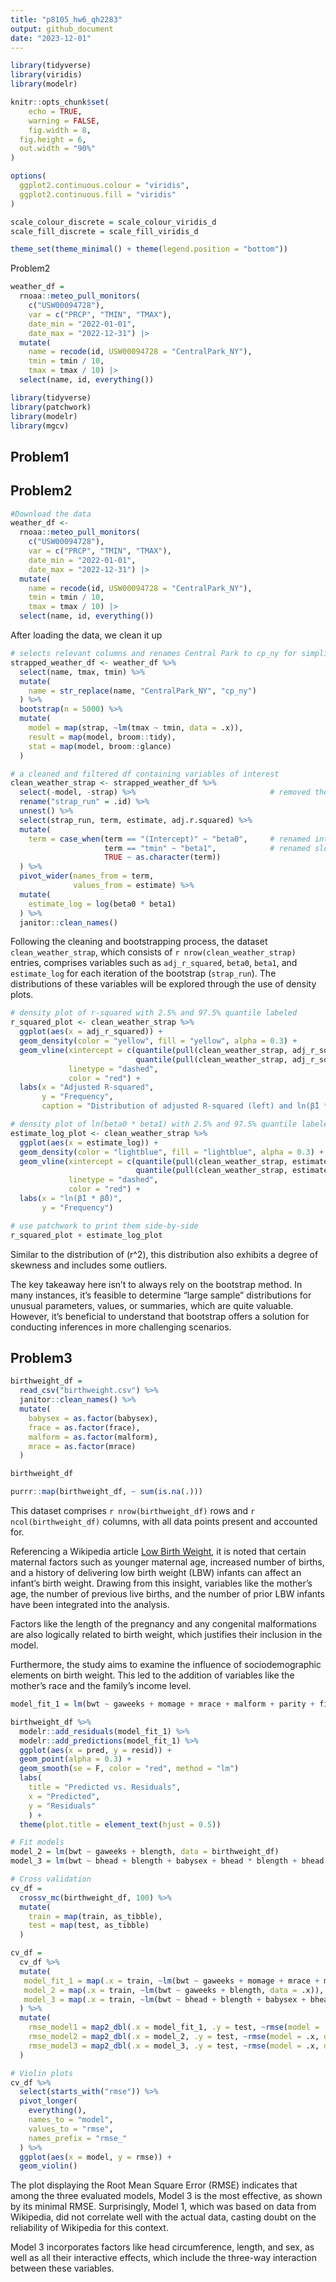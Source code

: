 ```yaml
---
title: "p8105_hw6_qh2283"
output: github_document
date: "2023-12-01"
---
```


```r
library(tidyverse)
library(viridis)
library(modelr)

knitr::opts_chunk$set(
	echo = TRUE,
	warning = FALSE,
	fig.width = 8, 
  fig.height = 6,
  out.width = "90%"
)

options(
  ggplot2.continuous.colour = "viridis",
  ggplot2.continuous.fill = "viridis"
)

scale_colour_discrete = scale_colour_viridis_d
scale_fill_discrete = scale_fill_viridis_d

theme_set(theme_minimal() + theme(legend.position = "bottom"))
```
Problem2
```r

weather_df = 
  rnoaa::meteo_pull_monitors(
    c("USW00094728"),
    var = c("PRCP", "TMIN", "TMAX"), 
    date_min = "2022-01-01",
    date_max = "2022-12-31") |>
  mutate(
    name = recode(id, USW00094728 = "CentralPark_NY"),
    tmin = tmin / 10,
    tmax = tmax / 10) |>
  select(name, id, everything())

```



```r

library(tidyverse)
library(patchwork)
library(modelr)
library(mgcv)

```


## Problem1

## Problem2

```r
#Download the data
weather_df <- 
  rnoaa::meteo_pull_monitors(
    c("USW00094728"),
    var = c("PRCP", "TMIN", "TMAX"), 
    date_min = "2022-01-01",
    date_max = "2022-12-31") |> 
  mutate(
    name = recode(id, USW00094728 = "CentralPark_NY"),
    tmin = tmin / 10,
    tmax = tmax / 10) |> 
  select(name, id, everything())

```

After loading the data, we clean it up 

```r

# selects relevant columns and renames Central Park to cp_ny for simplicity
strapped_weather_df <- weather_df %>% 
  select(name, tmax, tmin) %>% 
  mutate(
    name = str_replace(name, "CentralPark_NY", "cp_ny")
  ) %>% 
  bootstrap(n = 5000) %>%                                 
  mutate(
    model = map(strap, ~lm(tmax ~ tmin, data = .x)),     
    result = map(model, broom::tidy),                    
    stat = map(model, broom::glance)                    
  )

# a cleaned and filtered df containing variables of interest
clean_weather_strap <- strapped_weather_df %>% 
  select(-model, -strap) %>%                              # removed the original strap sample and model
  rename("strap_run" = .id) %>%                           
  unnest() %>%                                           
  select(strap_run, term, estimate, adj.r.squared) %>%   
  mutate(
    term = case_when(term == "(Intercept)" ~ "beta0",     # renamed intercept to beta0
                     term == "tmin" ~ "beta1",            # renamed slope to beta1
                     TRUE ~ as.character(term))
  ) %>% 
  pivot_wider(names_from = term,                         
              values_from = estimate) %>% 
  mutate(
    estimate_log = log(beta0 * beta1)                    
  ) %>% 
  janitor::clean_names()

```

Following the cleaning and bootstrapping process, the dataset `clean_weather_strap`, which consists of `r nrow(clean_weather_strap)` entries, comprises variables such as `adj_r_squared`, `beta0`, `beta1`, and `estimate_log` for each iteration of the bootstrap (`strap_run`). The distributions of these variables will be explored through the use of density plots.

```r

# density plot of r-squared with 2.5% and 97.5% quantile labeled
r_squared_plot <- clean_weather_strap %>% 
  ggplot(aes(x = adj_r_squared)) +
  geom_density(color = "yellow", fill = "yellow", alpha = 0.3) +
  geom_vline(xintercept = c(quantile(pull(clean_weather_strap, adj_r_squared), probs = 0.025),
                            quantile(pull(clean_weather_strap, adj_r_squared), probs = 0.975)),
             linetype = "dashed",
             color = "red") +
  labs(x = "Adjusted R-squared",
       y = "Frequency",
       caption = "Distribution of adjusted R-squared (left) and ln(β̂1 * β̂) (right)")

# density plot of ln(beta0 * beta1) with 2.5% and 97.5% quantile labeled
estimate_log_plot <- clean_weather_strap %>% 
  ggplot(aes(x = estimate_log)) +
  geom_density(color = "lightblue", fill = "lightblue", alpha = 0.3) +
  geom_vline(xintercept = c(quantile(pull(clean_weather_strap, estimate_log), probs = 0.025),
                            quantile(pull(clean_weather_strap, estimate_log), probs = 0.975)),
             linetype = "dashed",
             color = "red") +
  labs(x = "ln(β̂1 * β̂0)",
       y = "Frequency")

# use patchwork to print them side-by-side
r_squared_plot + estimate_log_plot

```

Similar to the distribution of \(r^2\), this distribution also exhibits a degree of skewness and includes some outliers.

The key takeaway here isn't to always rely on the bootstrap method. In many instances, it's feasible to determine "large sample" distributions for unusual parameters, values, or summaries, which are quite valuable. However, it's beneficial to understand that bootstrap offers a solution for conducting inferences in more challenging scenarios.





## Problem3 

```r
birthweight_df = 
  read_csv("birthweight.csv") %>% 
  janitor::clean_names() %>% 
  mutate(
    babysex = as.factor(babysex),
    frace = as.factor(frace),
    malform = as.factor(malform),
    mrace = as.factor(mrace)
  ) 

birthweight_df

purrr::map(birthweight_df, ~ sum(is.na(.)))

```
This dataset comprises `r nrow(birthweight_df)` rows and `r ncol(birthweight_df)` columns, with all data points present and accounted for.

Referencing a Wikipedia article [Low Birth Weight](https://en.wikipedia.org/wiki/Low_birth_weight), it is noted that certain maternal factors such as younger maternal age, increased number of births, and a history of delivering low birth weight (LBW) infants can affect an infant's birth weight. Drawing from this insight, variables like the mother's age, the number of previous live births, and the number of prior LBW infants have been integrated into the analysis.

Factors like the length of the pregnancy and any congenital malformations are also logically related to birth weight, which justifies their inclusion in the model.

Furthermore, the study aims to examine the influence of sociodemographic elements on birth weight. This led to the addition of variables like the mother's race and the family's income level.

```r
model_fit_1 = lm(bwt ~ gaweeks + momage + mrace + malform + parity + fincome + pnumlbw, data = birthweight_df)

birthweight_df %>% 
  modelr::add_residuals(model_fit_1) %>%
  modelr::add_predictions(model_fit_1) %>% 
  ggplot(aes(x = pred, y = resid)) + 
  geom_point(alpha = 0.3) +
  geom_smooth(se = F, color = "red", method = "lm")
  labs(
    title = "Predicted vs. Residuals",
    x = "Predicted",
    y = "Residuals"
    ) +
  theme(plot.title = element_text(hjust = 0.5))

# Fit models
model_2 = lm(bwt ~ gaweeks + blength, data = birthweight_df)
model_3 = lm(bwt ~ bhead + blength + babysex + bhead * blength + bhead * babysex + blength * babysex + bhead * blength * babysex, data = birthweight_df)
```


```r
# Cross validation
cv_df = 
  crossv_mc(birthweight_df, 100) %>% 
  mutate(
    train = map(train, as_tibble),
    test = map(test, as_tibble)
  )

cv_df = 
  cv_df %>% 
  mutate(
   model_fit_1 = map(.x = train, ~lm(bwt ~ gaweeks + momage + mrace + malform + parity + fincome + pnumlbw, data = .x)),
   model_2 = map(.x = train, ~lm(bwt ~ gaweeks + blength, data = .x)),
   model_3 = map(.x = train, ~lm(bwt ~ bhead + blength + babysex + bhead * blength + bhead * babysex + blength * babysex + bhead * blength * babysex, data = .x))
  ) %>% 
  mutate(
    rmse_model1 = map2_dbl(.x = model_fit_1, .y = test, ~rmse(model = .x, data = .y)),
    rmse_model2 = map2_dbl(.x = model_2, .y = test, ~rmse(model = .x, data = .y)),
    rmse_model3 = map2_dbl(.x = model_3, .y = test, ~rmse(model = .x, data = .y))
  )

# Violin plots 
cv_df %>% 
  select(starts_with("rmse")) %>% 
  pivot_longer(
    everything(),
    names_to = "model",
    values_to = "rmse",
    names_prefix = "rmse_"
  ) %>% 
  ggplot(aes(x = model, y = rmse)) +
  geom_violin()
```

The plot displaying the Root Mean Square Error (RMSE) indicates that among the three evaluated models, Model 3 is the most effective, as shown by its minimal RMSE. Surprisingly, Model 1, which was based on data from Wikipedia, did not correlate well with the actual data, casting doubt on the reliability of Wikipedia for this context.

Model 3 incorporates factors like head circumference, length, and sex, as well as all their interactive effects, which include the three-way interaction between these variables.

